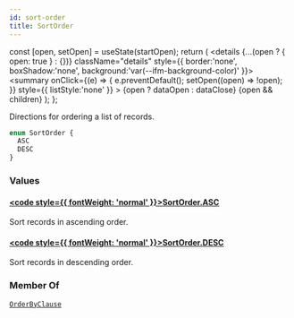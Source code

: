 ```yaml
---
id: sort-order
title: SortOrder
---
```









  const [open, setOpen] = useState(startOpen);
  return (
    <details {...(open ? { open: true } : {})} className="details" style={{ border:'none', boxShadow:'none', background:'var(--ifm-background-color)' }}>
      <summary
        onClick={(e) => {
          e.preventDefault();
          setOpen((open) => !open);
        }}
        style={{ listStyle:'none' }}
      >
      {open ? dataOpen : dataClose}
      </summary>
      {open && children}
    </details>
  );
};








Directions for ordering a list of records.


```graphql
enum SortOrder {
  ASC
  DESC
}
```




### Values

#### [<code style={{ fontWeight: 'normal' }}>SortOrder.<b>ASC</b></code>](#)  
Sort records in ascending order.


#### [<code style={{ fontWeight: 'normal' }}>SortOrder.<b>DESC</b></code>](#)  
Sort records in descending order.






### Member Of

[`OrderByClause`](/targeted-api/types/inputs/order-by-clause.mdx)  <Badge class="badge badge--secondary badge--relation" text="input"/>
